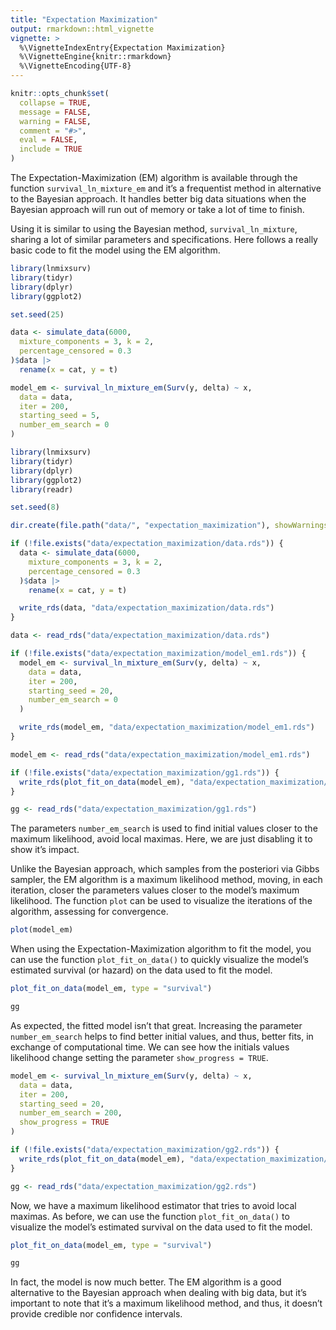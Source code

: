 ```yaml
---
title: "Expectation Maximization"
output: rmarkdown::html_vignette
vignette: >
  %\VignetteIndexEntry{Expectation Maximization}
  %\VignetteEngine{knitr::rmarkdown}
  %\VignetteEncoding{UTF-8}
---
```

  
```r
knitr::opts_chunk$set(
  collapse = TRUE,
  message = FALSE,
  warning = FALSE,
  comment = "#>",
  eval = FALSE,
  include = TRUE
)
```
  
The Expectation-Maximization (EM) algorithm is available through the function `survival_ln_mixture_em` and it's a frequentist method in alternative to the Bayesian approach. It handles better big data situations when the Bayesian approach will run out of memory or take a lot of time to finish.
  
Using it is similar to using the Bayesian method, `survival_ln_mixture`, sharing a lot of similar parameters and specifications. Here follows a really basic code to fit the model using the EM algorithm.
  
```r
library(lnmixsurv)
library(tidyr)
library(dplyr)
library(ggplot2)

set.seed(25)

data <- simulate_data(6000,
  mixture_components = 3, k = 2,
  percentage_censored = 0.3
)$data |>
  rename(x = cat, y = t)

model_em <- survival_ln_mixture_em(Surv(y, delta) ~ x,
  data = data,
  iter = 200,
  starting_seed = 5,
  number_em_search = 0
)
```

```r
library(lnmixsurv)
library(tidyr)
library(dplyr)
library(ggplot2)
library(readr)

set.seed(8)

dir.create(file.path("data/", "expectation_maximization"), showWarnings = FALSE)

if (!file.exists("data/expectation_maximization/data.rds")) {
  data <- simulate_data(6000,
    mixture_components = 3, k = 2,
    percentage_censored = 0.3
  )$data |>
    rename(x = cat, y = t)

  write_rds(data, "data/expectation_maximization/data.rds")
}

data <- read_rds("data/expectation_maximization/data.rds")

if (!file.exists("data/expectation_maximization/model_em1.rds")) {
  model_em <- survival_ln_mixture_em(Surv(y, delta) ~ x,
    data = data,
    iter = 200,
    starting_seed = 20,
    number_em_search = 0
  )

  write_rds(model_em, "data/expectation_maximization/model_em1.rds")
}

model_em <- read_rds("data/expectation_maximization/model_em1.rds")

if (!file.exists("data/expectation_maximization/gg1.rds")) {
  write_rds(plot_fit_on_data(model_em), "data/expectation_maximization/gg1.rds")
}

gg <- read_rds("data/expectation_maximization/gg1.rds")
```

The parameters `number_em_search` is used to find initial values closer to the maximum likelihood, avoid local maximas. Here, we are just disabling it to show it's impact.

Unlike the Bayesian approach, which samples from the posteriori via Gibbs sampler, the EM algorithm is a maximum likelihood method, moving, in each iteration, closer the parameters values closer to the model's maximum likelihood. The function `plot` can be used to visualize the iterations of the algorithm, assessing for convergence.

```r
plot(model_em)
```

When using the Expectation-Maximization algorithm to fit the model, you can use the function `plot_fit_on_data()` to quickly visualize the model's estimated survival (or hazard) on the data used to fit the model.

```r
plot_fit_on_data(model_em, type = "survival")
```

```r
gg
```

As expected, the fitted model isn't that great. Increasing the parameter `number_em_search` helps to find better initial values, and thus, better fits, in exchange of computational time. We can see how the initials values likelihood change setting the parameter `show_progress = TRUE`.

```r
model_em <- survival_ln_mixture_em(Surv(y, delta) ~ x,
  data = data,
  iter = 200,
  starting_seed = 20,
  number_em_search = 200,
  show_progress = TRUE
)
```

```r
if (!file.exists("data/expectation_maximization/gg2.rds")) {
  write_rds(plot_fit_on_data(model_em), "data/expectation_maximization/gg2.rds")
}

gg <- read_rds("data/expectation_maximization/gg2.rds")
```

Now, we have a maximum likelihood estimator that tries to avoid local maximas. As before, we can use the function `plot_fit_on_data()` to visualize the model's estimated survival on the data used to fit the model.

```r
plot_fit_on_data(model_em, type = "survival")
```

```r
gg
```

In fact, the model is now much better. The EM algorithm is a good alternative to the Bayesian approach when dealing with big data, but it's important to note that it's a maximum likelihood method, and thus, it doesn't provide credible nor confidence intervals.
